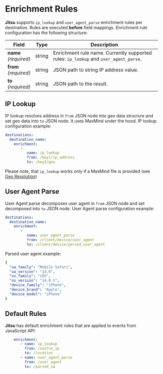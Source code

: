 # Enrichment Rules

**Jitsu** supports `ip_lookup` and `user_agent_parse` enrichment rules per destination. Rules are executed **before** field mappings. Enrichment rule configuration has the following structure:

<table>
  <thead>
    <tr>
      <th>Field</th>
      <th>Type</th>
      <th>Description</th>
    </tr>
  </thead>
  <tbody>
    <tr>
      <td>
          <b>name</b><br />
          <em>(required)</em>
      </td>
      <td>string</td>
      <td>Enrichment rule name. Currently supported rules: <code inline={true}>ip_lookup</code><em> </em>and<em> </em><code inline={true}>user_agent_parse</code>.</td>
    </tr>
    <tr>
      <td>
          <b>from</b>
          <br />
          <em>(required)</em>
      </td>
      <td>string</td>
      <td>JSON path to string IP address value.</td>
    </tr>
    <tr>
      <td>
          <b>to</b>
          <br />
          <em>(required)</em>
      </td>
      <td>string</td>
      <td>JSON path to the result.</td>
    </tr>
  </tbody>
</table>

## IP Lookup

IP lookup resolves address in `from` JSON node into geo data structure and set geo data into `to` JSON node. It uses MaxMind under the hood. IP lookup configuration example:

```yaml
destinations:
  destination_name:
    enrichment:
       -
          name: ip_lookup
          from: /key1/ip_address
          to: /key2/geo
```
<Hint>
    Please note, that <code inline={true}>ip_lookup</code> works only if a
    MaxMind file is provided (see <a href="/docs/other-features/geo-data-resolution">Geo Resolution</a>)
</Hint>

## User Agent Parse

User Agent parse decomposes user agent in `from` JSON node and set decomposed into `to` JSON node. User Agent parse configuration example:

```yaml
destinations:
  destination_name:
    enrichment:
       -
          name: user_agent_parse
          from: /client/device/user_agent
          to: /client/device/parsed_user_agent
```

Parsed user agent example:

```yaml
{
  "ua_family": "Mobile Safari",
  "ua_version": "14.0",
  "os_family": "iOS",
  "os_version": "14.0.1",
  "device_family": "iPhone",
  "device_brand": "Apple",
  "device_model": "iPhone"
}
```

## Default Rules

**Jitsu** has default enrichment rules that are applied to events from JavaScript API:

```yaml
    enrichment:
       - name: ip_lookup
         from: /source_ip
         to: /location
       - name: user_agent_parse
         from: /user_agent
         to: /parsed_ua
```



